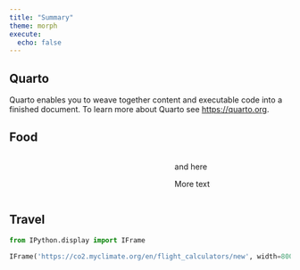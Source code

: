 ```yaml
---
title: "Summary"
theme: morph
execute:
  echo: false
---
```


## Quarto

Quarto enables you to weave together content and executable code into a finished document. To learn more about Quarto see <https://quarto.org>.

::: {.panel-tabset}


## Food

:::: {.columns}

::: {.column width="45%"}
:::

::: {.column width="10%"}
<!-- empty column to create gap -->
:::

::: {.column width="45%"}
and here

More text
:::

::::

## Travel
```python
from IPython.display import IFrame

IFrame('https://co2.myclimate.org/en/flight_calculators/new', width=800, height=600)
```
:::
